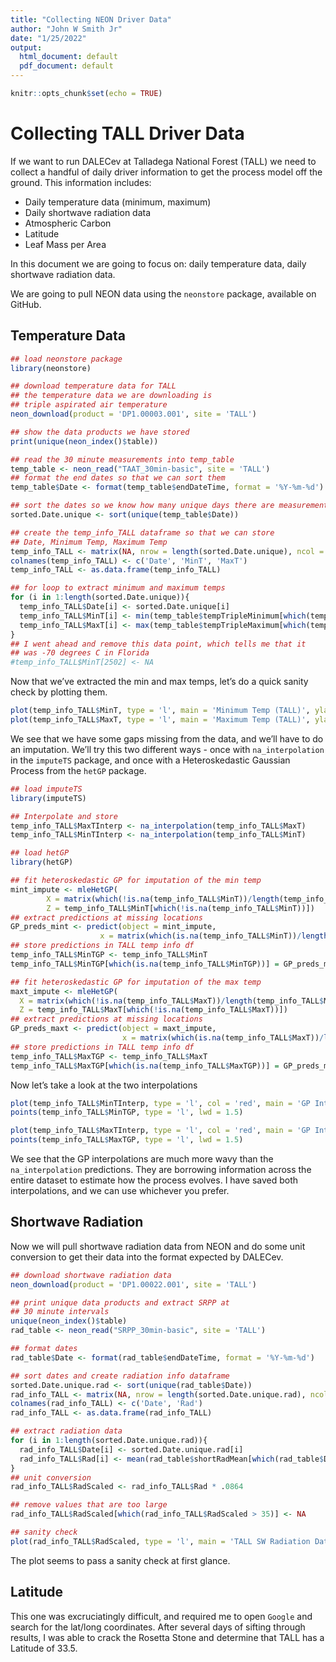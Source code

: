 ```yaml
---
title: "Collecting NEON Driver Data"
author: "John W Smith Jr"
date: "1/25/2022"
output:
  html_document: default
  pdf_document: default
---
```


```r
knitr::opts_chunk$set(echo = TRUE)
```

# Collecting TALL Driver Data

If we want to run DALECev at Talladega National Forest (TALL) we need to collect a handful of daily driver information to get the process model off the ground. This information includes:

- Daily temperature data (minimum, maximum)
- Daily shortwave radiation data
- Atmospheric Carbon
- Latitude
- Leaf Mass per Area

In this document we are going to focus on: daily temperature data, daily shortwave radiation data. 

We are going to pull NEON data using the `neonstore` package, available on GitHub. 

## Temperature Data

```r
## load neonstore package
library(neonstore)

## download temperature data for TALL
## the temperature data we are downloading is 
## triple aspirated air temperature
neon_download(product = 'DP1.00003.001', site = 'TALL')

## show the data products we have stored
print(unique(neon_index()$table))

## read the 30 minute measurements into temp_table
temp_table <- neon_read("TAAT_30min-basic", site = 'TALL')
## format the end dates so that we can sort them
temp_table$Date <- format(temp_table$endDateTime, format = '%Y-%m-%d')

## sort the dates so we know how many unique days there are measurements for
sorted.Date.unique <- sort(unique(temp_table$Date))

## create the temp_info_TALL dataframe so that we can store
## Date, Minimum Temp, Maximum Temp
temp_info_TALL <- matrix(NA, nrow = length(sorted.Date.unique), ncol = 3)
colnames(temp_info_TALL) <- c('Date', 'MinT', 'MaxT')
temp_info_TALL <- as.data.frame(temp_info_TALL)

## for loop to extract minimum and maximum temps
for (i in 1:length(sorted.Date.unique)){
  temp_info_TALL$Date[i] <- sorted.Date.unique[i]
  temp_info_TALL$MinT[i] <- min(temp_table$tempTripleMinimum[which(temp_table$Date == sorted.Date.unique[i])])
  temp_info_TALL$MaxT[i] <- max(temp_table$tempTripleMaximum[which(temp_table$Date == sorted.Date.unique[i])])
}
## I went ahead and remove this data point, which tells me that it 
## was -70 degrees C in Florida
#temp_info_TALL$MinT[2502] <- NA
```

Now that we've extracted the min and max temps, let's do a quick sanity check by plotting them.

```r
plot(temp_info_TALL$MinT, type = 'l', main = 'Minimum Temp (TALL)', ylab = 'Min Temp')
plot(temp_info_TALL$MaxT, type = 'l', main = 'Maximum Temp (TALL)', ylab = 'Max Temp')
```

We see that we have some gaps missing from the data, and we'll have to do an imputation. We'll try this two different ways - once with `na_interpolation` in the `imputeTS` package, and once with a Heteroskedastic Gaussian Process from the `hetGP` package. 

```r
## load imputeTS
library(imputeTS)

## Interpolate and store
temp_info_TALL$MaxTInterp <- na_interpolation(temp_info_TALL$MaxT)
temp_info_TALL$MinTInterp <- na_interpolation(temp_info_TALL$MinT)

## load hetGP
library(hetGP)

## fit heteroskedastic GP for imputation of the min temp
mint_impute <- mleHetGP(
        X = matrix(which(!is.na(temp_info_TALL$MinT))/length(temp_info_TALL$MinT), ncol = 1),
        Z = temp_info_TALL$MinT[which(!is.na(temp_info_TALL$MinT))])
## extract predictions at missing locations
GP_preds_mint <- predict(object = mint_impute, 
                    x = matrix(which(is.na(temp_info_TALL$MinT))/length(temp_info_TALL$MinT), ncol = 1))
## store predictions in TALL temp info df
temp_info_TALL$MinTGP <- temp_info_TALL$MinT
temp_info_TALL$MinTGP[which(is.na(temp_info_TALL$MinTGP))] = GP_preds_mint$mean

## fit heteroskedastic GP for imputation of the max temp
maxt_impute <- mleHetGP(
  X = matrix(which(!is.na(temp_info_TALL$MaxT))/length(temp_info_TALL$MaxT), ncol = 1),
  Z = temp_info_TALL$MaxT[which(!is.na(temp_info_TALL$MaxT))])
## extract predictions at missing locations
GP_preds_maxt <- predict(object = maxt_impute, 
                         x = matrix(which(is.na(temp_info_TALL$MaxT))/length(temp_info_TALL$MaxT), ncol = 1))
## store predictions in TALL temp info df
temp_info_TALL$MaxTGP <- temp_info_TALL$MaxT
temp_info_TALL$MaxTGP[which(is.na(temp_info_TALL$MaxTGP))] = GP_preds_maxt$mean
```

Now let's take a look at the two interpolations

```r
plot(temp_info_TALL$MinTInterp, type = 'l', col = 'red', main = 'GP Interp (Black) vs NA Interp (Red) for MinT', ylab = 'Min Temp')
points(temp_info_TALL$MinTGP, type = 'l', lwd = 1.5)

plot(temp_info_TALL$MaxTInterp, type = 'l', col = 'red', main = 'GP Interp (Black) vs NA Interp (Red) for MaxT', ylab = 'Max Temp')
points(temp_info_TALL$MaxTGP, type = 'l', lwd = 1.5)
```

We see that the GP interpolations are much more wavy than the `na_interpolation` predictions. They are borrowing information across the entire dataset to estimate how the process evolves. I have saved both interpolations, and we can use whichever you prefer. 

## Shortwave Radiation

Now we will pull shortwave radiation data from NEON and do some unit conversion to get their data into the format expected by DALECev. 

```r
## download shortwave radiation data
neon_download(product = 'DP1.00022.001', site = 'TALL')

## print unique data products and extract SRPP at
## 30 minute intervals
unique(neon_index()$table)
rad_table <- neon_read("SRPP_30min-basic", site = 'TALL')

## format dates
rad_table$Date <- format(rad_table$endDateTime, format = '%Y-%m-%d')

## sort dates and create radiation info dataframe
sorted.Date.unique.rad <- sort(unique(rad_table$Date))
rad_info_TALL <- matrix(NA, nrow = length(sorted.Date.unique.rad), ncol = 2)
colnames(rad_info_TALL) <- c('Date', 'Rad')
rad_info_TALL <- as.data.frame(rad_info_TALL)

## extract radiation data
for (i in 1:length(sorted.Date.unique.rad)){
  rad_info_TALL$Date[i] <- sorted.Date.unique.rad[i]
  rad_info_TALL$Rad[i] <- mean(rad_table$shortRadMean[which(rad_table$Date == sorted.Date.unique.rad[i])], na.rm = TRUE)
}
## unit conversion
rad_info_TALL$RadScaled <- rad_info_TALL$Rad * .0864

## remove values that are too large
rad_info_TALL$RadScaled[which(rad_info_TALL$RadScaled > 35)] <- NA

## sanity check
plot(rad_info_TALL$RadScaled, type = 'l', main = 'TALL SW Radiation Data')
```

The plot seems to pass a sanity check at first glance.

## Latitude

This one was excruciatingly difficult, and required me to open `Google` and search for the lat/long coordinates. After several days of sifting through results, I was able to crack the Rosetta Stone and determine that TALL has a Latitude of 33.5.
